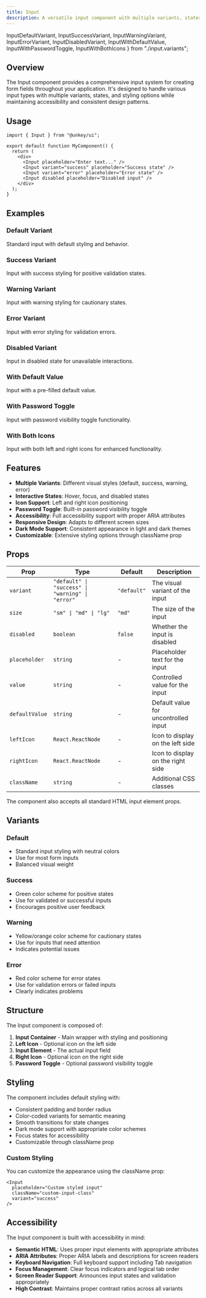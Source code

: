 ```yaml
---
title: Input
description: A versatile input component with multiple variants, states, and styling options for creating consistent form inputs throughout your application.
---
```

  InputDefaultVariant, 
  InputSuccessVariant, 
  InputWarningVariant, 
  InputErrorVariant, 
  InputDisabledVariant, 
  InputWithDefaultValue, 
  InputWithPasswordToggle, 
  InputWithBothIcons 
} from "./input.variants";

## Overview

The Input component provides a comprehensive input system for creating form fields throughout your application. It's designed to handle various input types with multiple variants, states, and styling options while maintaining accessibility and consistent design patterns.

## Usage

```tsx
import { Input } from "@unkey/ui";

export default function MyComponent() {
  return (
    <div>
      <Input placeholder="Enter text..." />
      <Input variant="success" placeholder="Success state" />
      <Input variant="error" placeholder="Error state" />
      <Input disabled placeholder="Disabled input" />
    </div>
  );
}
```

## Examples

### Default Variant
Standard input with default styling and behavior.

<InputDefaultVariant />

### Success Variant
Input with success styling for positive validation states.

<InputSuccessVariant />

### Warning Variant
Input with warning styling for cautionary states.

<InputWarningVariant />

### Error Variant
Input with error styling for validation errors.

<InputErrorVariant />

### Disabled Variant
Input in disabled state for unavailable interactions.

<InputDisabledVariant />

### With Default Value
Input with a pre-filled default value.

<InputWithDefaultValue />

### With Password Toggle
Input with password visibility toggle functionality.

<InputWithPasswordToggle />

### With Both Icons
Input with both left and right icons for enhanced functionality.

<InputWithBothIcons />

## Features

- **Multiple Variants**: Different visual styles (default, success, warning, error)
- **Interactive States**: Hover, focus, and disabled states
- **Icon Support**: Left and right icon positioning
- **Password Toggle**: Built-in password visibility toggle
- **Accessibility**: Full accessibility support with proper ARIA attributes
- **Responsive Design**: Adapts to different screen sizes
- **Dark Mode Support**: Consistent appearance in light and dark themes
- **Customizable**: Extensive styling options through className prop

## Props

| Prop | Type | Default | Description |
|------|------|---------|-------------|
| `variant` | `"default" \| "success" \| "warning" \| "error"` | `"default"` | The visual variant of the input |
| `size` | `"sm" \| "md" \| "lg"` | `"md"` | The size of the input |
| `disabled` | `boolean` | `false` | Whether the input is disabled |
| `placeholder` | `string` | - | Placeholder text for the input |
| `value` | `string` | - | Controlled value for the input |
| `defaultValue` | `string` | - | Default value for uncontrolled input |
| `leftIcon` | `React.ReactNode` | - | Icon to display on the left side |
| `rightIcon` | `React.ReactNode` | - | Icon to display on the right side |
| `className` | `string` | - | Additional CSS classes |

The component also accepts all standard HTML input element props.

## Variants

### Default
- Standard input styling with neutral colors
- Use for most form inputs
- Balanced visual weight

### Success
- Green color scheme for positive states
- Use for validated or successful inputs
- Encourages positive user feedback

### Warning
- Yellow/orange color scheme for cautionary states
- Use for inputs that need attention
- Indicates potential issues

### Error
- Red color scheme for error states
- Use for validation errors or failed inputs
- Clearly indicates problems

## Structure

The Input component is composed of:

1. **Input Container** - Main wrapper with styling and positioning
2. **Left Icon** - Optional icon on the left side
3. **Input Element** - The actual input field
4. **Right Icon** - Optional icon on the right side
5. **Password Toggle** - Optional password visibility toggle

## Styling

The component includes default styling with:

- Consistent padding and border radius
- Color-coded variants for semantic meaning
- Smooth transitions for state changes
- Dark mode support with appropriate color schemes
- Focus states for accessibility
- Customizable through className prop

### Custom Styling

You can customize the appearance using the className prop:

```tsx
<Input
  placeholder="Custom styled input"
  className="custom-input-class"
  variant="success"
/>
```

## Accessibility

The Input component is built with accessibility in mind:

- **Semantic HTML**: Uses proper input elements with appropriate attributes
- **ARIA Attributes**: Proper ARIA labels and descriptions for screen readers
- **Keyboard Navigation**: Full keyboard support including Tab navigation
- **Focus Management**: Clear focus indicators and logical tab order
- **Screen Reader Support**: Announces input states and validation appropriately
- **High Contrast**: Maintains proper contrast ratios across all variants
